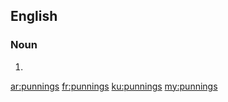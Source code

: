 ==English==

===Noun===
{{head|en|plural}}

# {{plural of|punning|lang=en}}

[[ar:punnings]]
[[fr:punnings]]
[[ku:punnings]]
[[my:punnings]]